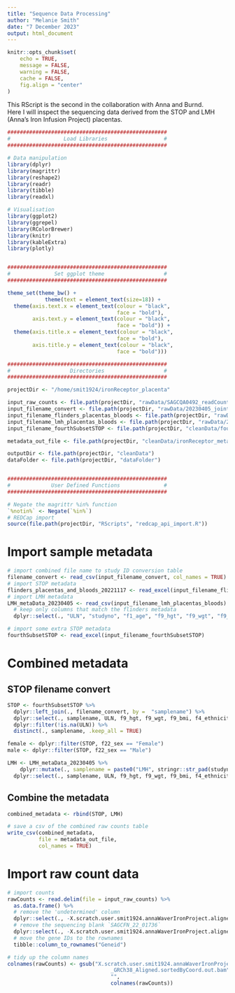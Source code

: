 ```yaml
---
title: "Sequence Data Processing"
author: "Melanie Smith"
date: "7 December 2023"
output: html_document
---
```


```r
knitr::opts_chunk$set(
    echo = TRUE,
    message = FALSE,
    warning = FALSE,
    cache = FALSE,
    fig.align = "center"
)
```

This RScript is the second in the collaboration with Anna and Burnd.  
Here I will inspect the sequencing data derived from the STOP and LMH (Anna's Iron Infusion Project) placentas.  


```r

###################################################
#                 Load Libraries                  #
###################################################

# Data manipulation
library(dplyr)
library(magrittr)
library(reshape2)
library(readr)
library(tibble)
library(readxl)

# Visualisation
library(ggplot2)
library(ggrepel)
library(RColorBrewer)
library(knitr)
library(kableExtra)
library(plotly)


###################################################
#              Set ggplot theme                   #
###################################################

theme_set(theme_bw() +
            theme(text = element_text(size=18)) +
  theme(axis.text.x = element_text(colour = "black",
                                   face = "bold"),
        axis.text.y = element_text(colour = "black",
                                   face = "bold")) +
  theme(axis.title.x = element_text(colour = "black",
                                   face = "bold"),
        axis.title.y = element_text(colour = "black",
                                   face = "bold")))

###################################################
#                   Directories                   #
###################################################

projectDir <- "/home/smit1924/ironReceptor_placenta"

input_raw_counts <- file.path(projectDir, "rawData/SAGCQA0492_readCounts.txt")
input_filename_convert <- file.path(projectDir, "rawData/20230405_jointMetaData.csv")
input_filename_flinders_placentas_bloods <- file.path(projectDir, "rawData/flinders_placentas_and_bloods_17_11_2022_aw.xlsx")
input_filename_lmh_placentas_bloods <- file.path(projectDir, "rawData/20230405_LMH_metaData.csv")
input_filename_fourthSubsetSTOP <- file.path(projectDir, "cleanData/fourthSubsetSTOP_UR.xlsx")

metadata_out_file <- file.path(projectDir, "cleanData/ironReceptor_metadata.csv")

outputDir <- file.path(projectDir, "cleanData")
dataFolder <- file.path(projectDir, "dataFolder")


###################################################
#             User Defined Functions              #
###################################################

# Negate the magrittr %in% function
`%notin%` <- Negate(`%in%`)
# REDCap import
source(file.path(projectDir, "RScripts", "redcap_api_import.R"))
```

# Import sample metadata

```r
# import combined file name to study ID conversion table
filename_convert <- read_csv(input_filename_convert, col_names = TRUE)
# import STOP metadata
flinders_placentas_and_bloods_20221117 <- read_excel(input_filename_flinders_placentas_bloods)
# import LMH metadata
LMH_metaData_20230405 <- read_csv(input_filename_lmh_placentas_bloods) %>%
  # keep only columns that match the flinders metadata
  dplyr::select(., "ULN", "studyno", "f1_age", "f9_hgt", "f9_wgt", "f9_bmi", "f4_ethnicity", "f22_birthwgt", "f21_est_blood_loss", "f22_sex", "f22_gestw_del", "f21_del_mode")

# import some extra STOP metadata
fourthSubsetSTOP <- read_excel(input_filename_fourthSubsetSTOP)

```

# Combined metadata
## STOP filename convert

```r

STOP <- fourthSubsetSTOP %>%
  dplyr::left_join(., filename_convert, by =  "samplename") %>%
  dplyr::select(., samplename, ULN, f9_hgt, f9_wgt, f9_bmi, f4_ethnicity, f22_birthwgt, f21_est_blood_loss, f22_sex)  %>%
  dplyr::filter(!is.na(ULN)) %>%
  distinct(., samplename, .keep_all = TRUE)

female <- dplyr::filter(STOP, f22_sex == "Female")
male <- dplyr::filter(STOP, f22_sex == "Male")

```

```r
LMH <- LMH_metaData_20230405 %>%
    dplyr::mutate(., samplename = paste0("LMH", stringr::str_pad(studyno, width = 4, pad = "0"))) %>%
  dplyr::select(., samplename, ULN, f9_hgt, f9_wgt, f9_bmi, f4_ethnicity, f22_birthwgt, f21_est_blood_loss, f22_sex)
```

## Combine the metadata

```r
combined_metadata <- rbind(STOP, LMH)

```

```r
# save a csv of the combined raw counts table
write_csv(combined_metadata,
          file = metadata_out_file,
          col_names = TRUE)
```
# Import raw count data

```r
# import counts
rawCounts <- read.delim(file = input_raw_counts) %>%
  as.data.frame() %>%
  # remove the 'undetermined' column
  dplyr::select(., -X.scratch.user.smit1924.annaWaverIronProject.aligned_data.Undetermined_GRCh38_Aligned.sortedByCoord.out.bam) %>%
  # remove the sequencing blank `SAGCFN_22_01736`
  dplyr::select(., -X.scratch.user.smit1924.annaWaverIronProject.aligned_data.SAGCFN_22_01736_S71_GRCh38_Aligned.sortedByCoord.out.bam) %>%
  # move the gene IDs to the rownames
  tibble::column_to_rownames("Geneid")

# tidy up the column names
colnames(rawCounts) <- gsub("X.scratch.user.smit1924.annaWaverIronProject.aligned_data.|_S.*|
                                 _GRCh38_Aligned.sortedByCoord.out.bam",
                                 "",
                                 colnames(rawCounts))
```